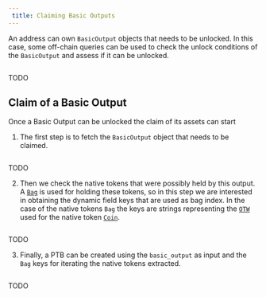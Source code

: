 ```yaml
---
 title: Claiming Basic Outputs
---
```


An address can own `BasicOutput` objects that needs to be unlocked. In this case, some off-chain queries can be used to check the unlock conditions of the `BasicOutput` and assess if it can be unlocked.    

<Tabs>
<TabItem value="rs" label="Rust">

```rust file=<rootDir>/docs/examples/rust/stardust/check-basic-output-unlock-conditions.rs#L20-L56
```

</TabItem>
<TabItem value="ts" label="TypeScript">

TODO

</TabItem>
</Tabs>

## Claim of a Basic Output
Once a Basic Output can be unlocked the claim of its assets can start

1. The first step is to fetch the `BasicOutput` object that needs to be claimed.

<Tabs>
<TabItem value="rs" label="Rust">

```rust file=<rootDir>/docs/examples/rust/stardust/basic-output-claim.rs#L74-L99
```

</TabItem>
<TabItem value="ts" label="TypeScript">

TODO

</TabItem>
</Tabs>


2. Then we check the native tokens that were possibly held by this output. A [`Bag`](../../../references/framework/iota-framework/bag.mdx) is used for holding these tokens, so in this step we are interested in obtaining the dynamic field keys that are used as bag index. In the case of the native tokens `Bag` the keys are strings representing the [`OTW`](../../iota-101/iota-move-concepts/one-time-witness.mdx) used for the native token [`Coin`](../../../references/framework/iota-framework/coin.mdx#resource-coin).

<Tabs>
<TabItem value="rs" label="Rust">

```rust file=<rootDir>/docs/examples/rust/stardust/basic-output-claim.rs#L101-L128
```

</TabItem>
<TabItem value="ts" label="TypeScript">

TODO

</TabItem>
</Tabs>

3. Finally, a PTB can be created using the `basic_output` as input and the `Bag` keys for iterating the native tokens extracted. 

<Tabs>
<TabItem value="rs" label="Rust">

```rust file=<rootDir>/docs/examples/rust/stardust/basic-output-claim.rs#L131-L195
```

</TabItem>
<TabItem value="ts" label="TypeScript">

TODO

</TabItem>
</Tabs>
